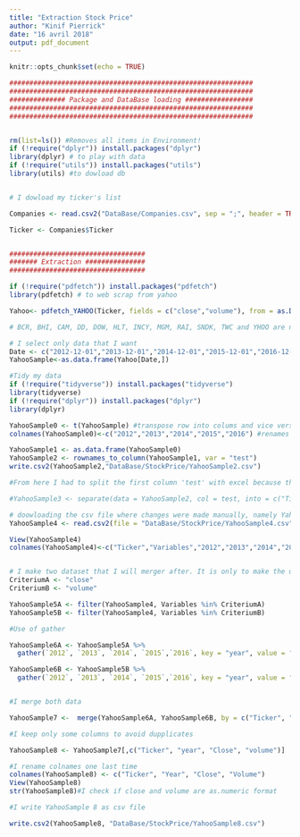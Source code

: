 ```yaml
---
title: "Extraction Stock Price"
author: "Kinif Pierrick"
date: "16 avril 2018"
output: pdf_document
---
```


```r
knitr::opts_chunk$set(echo = TRUE)
```


```r

#############################################################
#############################################################
############## Package and DataBase loading #################
#############################################################
#############################################################


rm(list=ls()) #Removes all items in Environment!
if (!require("dplyr")) install.packages("dplyr")
library(dplyr) # to play with data
if (!require("utils")) install.packages("utils")
library(utils) #to dowload db


# I dowload my ticker's list

Companies <- read.csv2("DataBase/Companies.csv", sep = ";", header = TRUE, stringsAsFactors = FALSE)

Ticker <- Companies$Ticker


##################################
####### Extraction ###############
##################################

if (!require("pdfetch")) install.packages("pdfetch")
library(pdfetch) # to web scrap from yahoo

Yahoo<- pdfetch_YAHOO(Ticker, fields = c("close","volume"), from = as.Date("2012-12-01"), interval = "1mo")

# BCR, BHI, CAM, DD, DOW, HLT, INCY, MGM, RAI, SNDK, TWC and YHOO are not listed in the Yahoo dataframe. I will have to find another platform to get those data

# I select only data that I want
Date <- c("2012-12-01","2013-12-01","2014-12-01","2015-12-01","2016-12-01")
YahooSample<-as.data.frame(Yahoo[Date,])

#Tidy my data
if (!require("tidyverse")) install.packages("tidyverse")
library(tidyverse) 
if (!require("dplyr")) install.packages("dplyr")
library(dplyr) 

YahooSample0 <- t(YahooSample) #transpose row into colums and vice versa
colnames(YahooSample0)<-c("2012","2013","2014","2015","2016") #renames my colnames

YahooSample1 <- as.data.frame(YahooSample0)
YahooSample2 <- rownames_to_column(YahooSample1, var = "test")
write.csv2(YahooSample2,"DataBase/StockPrice/YahooSample2.csv")

#From here I had to split the first column 'test' with excel because the separate function below do not work.... So I will makje an other chunk an restart the process in dowloading the csv file where changes were made manually. Basicaly I write YahooSample 2 as YahooSample2.csv. Then I open it in excel, I split test into c("Ticker", "Variable"). I format columns in number and then I save in YahooSample4.csv

#YahooSample3 <- separate(data = YahooSample2, col = test, into = c("Ticker","Variable"), sep = ".", fill = "left")
```


```r

# doowloading the csv file where changes were made manually, namely YahooSample 2 became YahooSample4. I open YahooSample4.
YahooSample4 <- read.csv2(file = "DataBase/StockPrice/YahooSample4.csv", header = TRUE, stringsAsFactors = FALSE )

View(YahooSample4)
colnames(YahooSample4)<-c("Ticker","Variables","2012","2013","2014","2015","2016") #renames my colnames


# I make two dataset that I will merger after. It is only to make the use of 'gather'  more easy
CriteriumA <- "close"
CriteriumB <- "volume"

YahooSample5A <- filter(YahooSample4, Variables %in% CriteriumA)
YahooSample5B <- filter(YahooSample4, Variables %in% CriteriumB)

#Use of gather

YahooSample6A <- YahooSample5A %>%
  gather(`2012`, `2013`, `2014`, `2015`,`2016`, key = "year", value = "Close")

YahooSample6B <- YahooSample5B %>%
  gather(`2012`, `2013`, `2014`, `2015`,`2016`, key = "year", value = "volume")


#I merge both data

YahooSample7 <-  merge(YahooSample6A, YahooSample6B, by = c("Ticker", "year"))

#I keep only some columns to avoid dupplicates

YahooSample8 <- YahooSample7[,c("Ticker", "year", "Close", "volume")]

#I rename colnames one last time
colnames(YahooSample8) <- c("Ticker", "Year", "Close", "Volume")
View(YahooSample8)
str(YahooSample8)#I check if close and volume are as.numeric format

#I write YahooSample 8 as csv file

write.csv2(YahooSample8, "DataBase/StockPrice/YahooSample8.csv")
```

